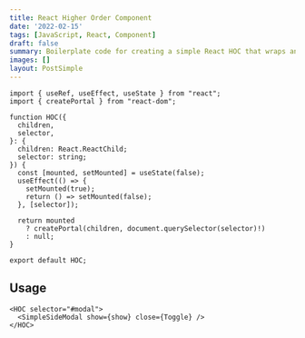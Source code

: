 ```yaml
---
title: React Higher Order Component
date: '2022-02-15'
tags: [JavaScript, React, Component]
draft: false
summary: Boilerplate code for creating a simple React HOC that wraps another component and adds some functionality to it.
images: []
layout: PostSimple
---
```


```jsx:HigherOrderComponent.tsx {4-20} showLineNumbers
import { useRef, useEffect, useState } from "react";
import { createPortal } from "react-dom";

function HOC({
  children,
  selector,
}: {
  children: React.ReactChild;
  selector: string;
}) {
  const [mounted, setMounted] = useState(false);
  useEffect(() => {
    setMounted(true);
    return () => setMounted(false);
  }, [selector]);

  return mounted
    ? createPortal(children, document.querySelector(selector)!)
    : null;
}

export default HOC;
```

## Usage

```jsx:index.tsx {4-20} showLineNumbers
<HOC selector="#modal">
  <SimpleSideModal show={show} close={Toggle} />
</HOC>
```
